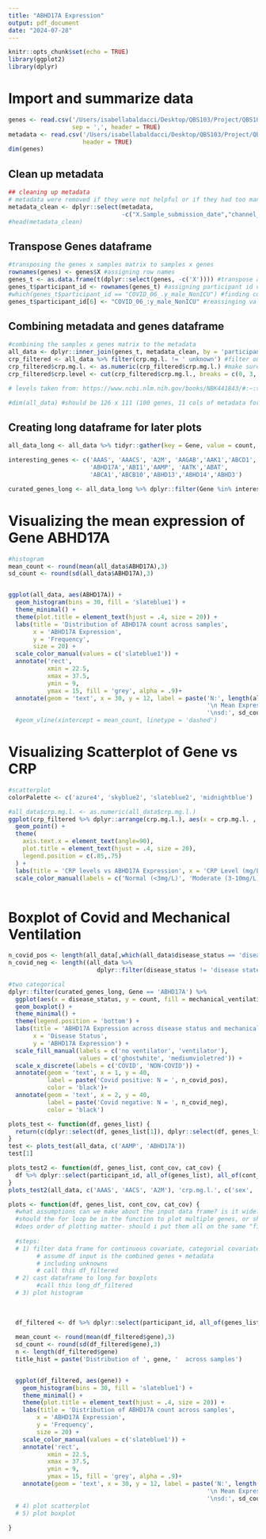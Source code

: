 ```yaml
---
title: "ABHD17A Expression"
output: pdf_document
date: "2024-07-28"
---
```


```r
knitr::opts_chunk$set(echo = TRUE)
library(ggplot2)
library(dplyr)
```

# Import and summarize data


```r
genes <- read.csv('/Users/isabellabaldacci/Desktop/QBS103/Project/QBS103_GSE157103_genes.csv',
                  sep = ',', header = TRUE)
metadata <- read.csv('/Users/isabellabaldacci/Desktop/QBS103/Project/QBS103_GSE157103_series_matrix.csv', 
                     header = TRUE)
dim(genes)
```

## Clean up metadata
```r
## cleaning up metadata 
# metadata were removed if they were not helpful or if they had too many unknowns
metadata_clean <- dplyr::select(metadata, 
                                -c("X.Sample_submission_date","channel_count","status","last_update_date","type","channel_count","source_name_ch1","organism_ch1","apacheii","ferritin.ng.ml.","ddimer.mg.l_feu.","procalcitonin.ng.ml..","lactate.mmol.l.","fibrinogen","sofa"))
#head(metadata_clean)

```

## Transpose Genes dataframe 

```r
#transposing the genes x samples matrix to samples x genes
rownames(genes) <- genes$X #assigning row names
genes_t <- as.data.frame(t(dplyr::select(genes, -c('X')))) #transpose as a dataframe
genes_t$participant_id <- rownames(genes_t) #assigning participant id column for later joining
#which(genes_t$participant_id == "COVID_06_.y_male_NonICU") #finding column with mismatch to metadata
genes_t$participant_id[6] <- "COVID_06_:y_male_NonICU" #reassinging value to match metadata
```

## Combining metadata and genes dataframe

```r
#combining the samples x genes matrix to the metadata
all_data <- dplyr::inner_join(genes_t, metadata_clean, by = 'participant_id')
crp_filtered <- all_data %>% filter(crp.mg.l. != ' unknown') #filter out unknowns
crp_filtered$crp.mg.l. <- as.numeric(crp_filtered$crp.mg.l.) #make sure the column is numeric
crp_filtered$crp.level <- cut(crp_filtered$crp.mg.l., breaks = c(0, 3, 10, 100, 500000), labels = c('normal', 'moderate', 'high', 'severe')) 

# levels taken from: https://www.ncbi.nlm.nih.gov/books/NBK441843/#:~:text=Interpretation%20of%20CRP%20levels%3A,smoking%2C%20and%20genetic%20polymorphisms).

#dim(all_data) #should be 126 x 111 (100 genes, 11 cols of metadata for all 126 samples)
```




## Creating long dataframe for later plots

```r
all_data_long <- all_data %>% tidyr::gather(key = Gene, value = count, 1:100)

interesting_genes <- c('AAAS', 'AAACS', 'A2M', 'AAGAB','AAK1','ABCD1','ABCG1', 'ABHD17A', 
                       'ABHD17A','ABI1','AAMP', 'AATK','ABAT',
                       'ABCA1','ABCB10','ABHD13','ABHD14','ABHD3')

curated_genes_long <- all_data_long %>% dplyr::filter(Gene %in% interesting_genes)
```

# Visualizing the mean expression of Gene ABHD17A
```r
#histogram
mean_count <- round(mean(all_data$ABHD17A),3)
sd_count <- round(sd(all_data$ABHD17A),3)


ggplot(all_data, aes(ABHD17A)) +
  geom_histogram(bins = 30, fill = 'slateblue1') +
  theme_minimal() +
  theme(plot.title = element_text(hjust = .4, size = 20)) +
  labs(title = 'Distribution of ABHD17A count across samples', 
       x = 'ABHD17A Expression', 
       y = 'Frequency', 
       size = 20) +
  scale_color_manual(values = c('slateblue1')) +
  annotate('rect', 
           xmin = 22.5, 
           xmax = 37.5, 
           ymin = 9, 
           ymax = 15, fill = 'grey', alpha = .9)+
  annotate(geom = 'text', x = 30, y = 12, label = paste('N:', length(all_data$ABHD17A),' samples', 
                                                        '\n Mean Expression:', mean_count, 
                                                        '\nsd:', sd_count)) 
  #geom_vline(xintercept = mean_count, linetype = 'dashed')
```

# Visualizing Scatterplot of Gene vs CRP
```r
#scatterplot 
colorPalette <- c('azure4', 'skyblue2', 'slateblue2', 'midnightblue')

#all_data$crp.mg.l. <- as.numeric(all_data$crp.mg.l.)
ggplot(crp_filtered %>% dplyr::arrange(crp.mg.l.), aes(x = crp.mg.l. , y =  ABHD17A , color = crp.level)) +
  geom_point() +
  theme(
    axis.text.x = element_text(angle=90),
    plot.title = element_text(hjust = .4, size = 20),
    legend.position = c(.85,.75)
  ) +
  labs(title = 'CRP levels vs ABHD17A Expression', x = 'CRP Level (mg/L)', y = 'ABHD17A Expression')  +
  scale_color_manual(labels = c('Normal (<3mg/L)', 'Moderate (3-10mg/L)', 'High (10 -100mg/L)', 'Severe (>100mg/L)'), values = colorPalette) 
  

```


# Boxplot of Covid and Mechanical Ventilation
```r
n_covid_pos <- length(all_data[,which(all_data$disease_status == 'disease state: COVID-19')])
n_covid_neg <- length((all_data %>% 
                         dplyr::filter(disease_status != 'disease state: COVID-19'))$participant_id)

#two categorical 
dplyr::filter(curated_genes_long, Gene == 'ABHD17A') %>% 
  ggplot(aes(x = disease_status, y = count, fill = mechanical_ventilation)) +
  geom_boxplot() +
  theme_minimal() + 
  theme(legend.position = 'bottom') +
  labs(title = 'ABHD17A Expression across disease status and mechanical ventilation', 
       x = 'Disease Status', 
       y = 'ABHD17A Expression') +
  scale_fill_manual(labels = c('no ventilator', 'ventilator'), 
                    values = c('ghostwhite', 'mediumvioletred')) +
  scale_x_discrete(labels = c('COVID', 'NON-COVID')) +
  annotate(geom = 'text', x = 1, y = 40, 
           label = paste('Covid positive: N = ', n_covid_pos), 
           color = 'black')+
  annotate(geom = 'text', x = 2, y = 40, 
           label = paste('Covid negative: N = ', n_covid_neg), 
           color = 'black')

```

```r
plots_test <- function(df, genes_list) {
  return(c(dplyr::select(df, genes_list[1]), dplyr::select(df, genes_list[2])))
}
test <- plots_test(all_data, c('AAMP', 'ABHD17A'))
test[1]

plots_test2 <- function(df, genes_list, cont_cov, cat_cov) {
  df %>% dplyr::select(participant_id, all_of(genes_list), all_of(cont_cov), all_of(cat_cov))
}
plots_test2(all_data, c('AAAS', 'AACS', 'A2M'), 'crp.mg.l.', c('sex', 'icu_status'))
```


```r
plots <- function(df, genes_list, cont_cov, cat_cov) {
  #what assumptions can we make about the input data frame? is it wide? is it long? or do we have to find that out for ourselves?
  #should the for loop be in the function to plot multiple genes, or should the loop be a seperate call/function? 
  #does order of plotting matter- should i put them all on the same "figure" like in assignment 2? 
  
  #steps: 
  # 1) filter data frame for continuous covariate, categorial covariates, gene(s) of interest
        # assume df input is the combined genes + metadata
        # including unknowns
        # call this df_filtered
  # 2) cast dataframe to long for boxplots 
        #call this long_df_filtered 
  # 3) plot histogram 
  
  
  
  df_filtered <- df %>% dplyr::select(participant_id, all_of(genes_list), all_of(cont_cov), all_of(cat_cov))
  
  mean_count <- round(mean(df_filtered$gene),3)
  sd_count <- round(sd(df_filtered$gene),3)
  n <- length(df_filtered$gene)
  title_hist = paste('Distribution of ', gene, '  across samples')


  ggplot(df_filtered, aes(gene)) +
    geom_histogram(bins = 30, fill = 'slateblue1') +
    theme_minimal() +
    theme(plot.title = element_text(hjust = .4, size = 20)) +
    labs(title = 'Distribution of ABHD17A count across samples', 
        x = 'ABHD17A Expression', 
        y = 'Frequency', 
        size = 20) +
    scale_color_manual(values = c('slateblue1')) +
    annotate('rect', 
           xmin = 22.5, 
           xmax = 37.5, 
           ymin = 9, 
           ymax = 15, fill = 'grey', alpha = .9)+
    annotate(geom = 'text', x = 30, y = 12, label = paste('N:', length(all_data$ABHD17A),' samples', 
                                                        '\n Mean Expression:', mean_count, 
                                                        '\nsd:', sd_count)) 
  # 4) plot scatterplot 
  # 5) plot boxplot
  
}
```


